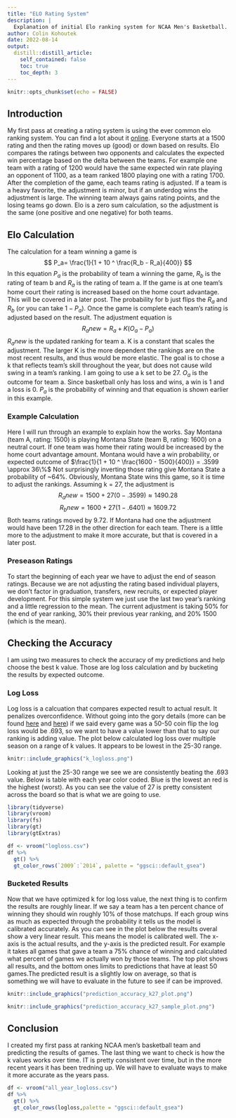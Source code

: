 ```yaml
---
title: "ELO Rating System"
description: |
  Explanation of initial Elo ranking system for NCAA Men's Basketball.
author: Colin Kohoutek
date: 2022-08-14
output:
  distill::distill_article:
    self_contained: false
    toc: true
    toc_depth: 3
---
```



```r
knitr::opts_chunk$set(echo = FALSE)
```
## Introduction
My first pass at creating a rating system is using the ever common elo ranking system. You can find a lot about it [online](https://en.wikipedia.org/wiki/Elo_rating_system). Everyone starts at a 1500 rating and then the rating moves up (good) or down based on results. Elo compares the ratings between two opponents and calculates the expected win percentage based on the delta between the teams. For example one team with a rating of 1200 would have the same expected win rate playing an opponent of 1100, as a team ranked 1800 playing one with a rating 1700. After the completion of the game, each teams rating is adjusted. If a team is a heavy favorite, the adjustment is minor, but if an underdog wins the adjustment is large. The winning team always gains rating points, and the losing teams go down. Elo is a zero sum calculation, so the adjustment is the same (one positive and one negative) for both teams.

## Elo Calculation
The calculation for a team winning a game is $$ P_a= \frac{1}{1 + 10 ^ \frac{R_b - R_a}{400}} $$ In this equation $P_a$ is the probability of team a winning the game, $R_b$ is the rating of team b and $R_a$ is the rating of team a. If the game is at one team's home court their rating is increased based on the home court advantage. This will be covered in a later post. The probability for b just flips the $R_a$ and $R_b$ (or you can take $1 - P_a$). Once the game is complete each team's rating is adjusted based on the result. The adjustment equation is $$ R_anew = R_a + K (O_a - P_a) $$ $R_anew$ is the updated ranking for team a. K is a constant that scales the adjustment. The larger K is the more dependent the rankings are on the most recent results, and thus would be more elastic. The goal is to chose a k that reflects team's skill throughout the year, but does not cause wild swing in a team's ranking. I am going to use a k set to be 27. $O_a$ is the outcome for team a. Since basketball only has loss and wins, a win is 1 and a loss is 0. $P_a$ is the probability of winning and that equation is shown earlier in this example.

### Example Calculation
Here I will run through an example to explain how the works. Say Montana (team A, rating: 1500) is playing Montana State (team B, rating: 1600) on a neutral court. If one team was home their rating would be increased by the home court advantage amount. Montana would have a win probability, or expected outcome of $\frac{1}{1 + 10 ^ \frac{1600 - 1500}{400}} = .3599 \approx 36\%$ Not surprisingly inverting those rating give Montana State a probability of ~64%. Obviously, Montana State wins this game, so it is time to adjust the rankings. Assuming k = 27, the adjustment is $$R_anew = 1500 + 27 (0 - .3599) \approx 1490.28$$ $$R_bnew = 1600 + 27 (1-.6401) \approx 1609.72$$ Both teams ratings moved by 9.72. If Montana had one the adjustment would have been 17.28 in the other direction for each team. There is a little more to the adjustment to make it more accurate, but that is covered in a later post. 

### Preseason Ratings
To start the beginning of each year we have to adjust the end of season ratings. Because we are not adjusting the rating based individual players, we don't factor in graduation, transfers, new recruits, or expected player development. For this simple system we just use the last two year's ranking and a little regression to the mean. The current adjustment is taking 50% for the end of year ranking, 30% their previous year ranking, and 20% 1500 (which is the mean). 

## Checking the Accuracy
I am using two measures to check the accuracy of my predictions and help choose the best k value. Those are log loss calculation and by bucketing the results by expected outcome. 

### Log Loss
Log loss is a calcuation that compares expected result to actual result. It penalizes overconfidence. Without going into the gory details (more can be found [here](https://www.analyticsvidhya.com/blog/2020/11/binary-cross-entropy-aka-log-loss-the-cost-function-used-in-logistic-regression/) and [here](https://analyticsindiamag.com/all-you-need-to-know-about-log-loss-in-machine-learning/)) if we said every game was a 50-50 coin flip the log loss would be .693, so we want to have a value lower than that to say our ranking is adding value. The plot below calculated log loss over multiple season on a range of k values. It appears to be lowest in the 25-30 range.

```r
knitr::include_graphics("k_logloss.png")
```

Looking at just the 25-30 range we see we are consistently beating the .693 value. Below is table with each year color coded. Blue is the lowest an red is the highest (worst). As you can see the value of 27 is pretty consistent across the board so that is what we are going to use.

```r
library(tidyverse)
library(vroom)
library(fs)
library(gt)
library(gtExtras)

df <- vroom("logloss.csv")
df %>%
  gt() %>%
  gt_color_rows(`2009`:`2014`, palette = "ggsci::default_gsea")
```
### Bucketed Results
Now that we have optimized k for log loss value, the next thing is to confirm the results are roughly linear. If we say a team has a ten percent chance of winning they should win roughly 10% of those matchups. If each group wins as much as expected through the probability it tells us the model is calibrated accurately. As you can see in the plot below the results overal show a very linear result. This means the model is calibrated well. The x-axis is the actual results, and the y-axis is the predicted result. For example it takes all games that gave a team a 75% chance of winning and calculated what percent of games we actually won by those teams. The top plot shows all results, and the bottom ones limits to predictions that have at least 50 games.The predicted result is a slightly low on average, so that is something we will have to evaluate in the future to see if can be improved.

```r
knitr::include_graphics("prediction_accuracy_k27_plot.png")
```


```r
knitr::include_graphics("prediction_accuracy_k27_sample_plot.png")
```
## Conclusion
I created my first pass at ranking NCAA men's basketball team and predicting the results of games. The last thing we want to check is how the k values works over time. IT is pretty consistent over time, but in the more recent years it has been tredning up. We will have to evaluate ways to make it more accurate as the years pass.

```r
df <- vroom("all_year_logloss.csv")
df %>%
  gt() %>%
  gt_color_rows(logloss,palette = "ggsci::default_gsea")
```
